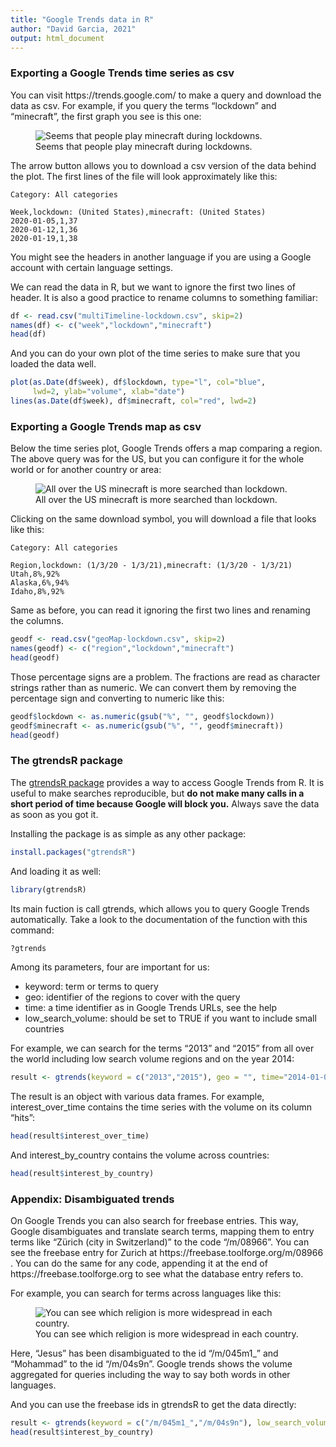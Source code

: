 ```yaml
---
title: "Google Trends data in R"
author: "David Garcia, 2021"
output: html_document
---
```


### Exporting a Google Trends time series as csv

You can visit https://trends.google.com/ to make a query and download the data as csv. For example, if you query the terms "lockdown" and "minecraft", the first graph you see is this one:

![Seems that people play minecraft during lockdowns.](GoogleTrendsExport1.png)

The arrow button allows you to download a csv version of the data behind the plot. The first lines of the file will look approximately like this:

```
Category: All categories
   
Week,lockdown: (United States),minecraft: (United States)
2020-01-05,1,37
2020-01-12,1,36
2020-01-19,1,38
```

You might see the headers in another language if you are using a Google account with certain language settings.

We can read the data in R, but we want to ignore the first two lines of header. It is also a good practice to rename columns to something familiar:

```r
df <- read.csv("multiTimeline-lockdown.csv", skip=2)
names(df) <- c("week","lockdown","minecraft")
head(df)
```

And you can do your own plot of the time series to make sure that you loaded the data well.

```r
plot(as.Date(df$week), df$lockdown, type="l", col="blue", 
     lwd=2, ylab="volume", xlab="date")
lines(as.Date(df$week), df$minecraft, col="red", lwd=2)
```

### Exporting a Google Trends map as csv

Below the time series plot, Google Trends offers a map comparing a region. The above query was for the US, but you can configure it for the whole world or for another country or area:

![All over the US minecraft is more searched than lockdown.](GoogleTrendsExport2.png)

Clicking on the same download symbol, you will download a file that looks like this:  
```
Category: All categories

Region,lockdown: (1/3/20 - 1/3/21),minecraft: (1/3/20 - 1/3/21)
Utah,8%,92%
Alaska,6%,94%
Idaho,8%,92%
```

Same as before, you can read it ignoring the first two lines and renaming the columns. 

```r
geodf <- read.csv("geoMap-lockdown.csv", skip=2)
names(geodf) <- c("region","lockdown","minecraft")
head(geodf)
```

Those percentage signs are a problem. The fractions are read as character strings rather than as numeric. We can convert them by removing the percentage sign and converting to numeric like this:

```r
geodf$lockdown <- as.numeric(gsub("%", "", geodf$lockdown))
geodf$minecraft <- as.numeric(gsub("%", "", geodf$minecraft))
head(geodf)
```

### The gtrendsR package

The [gtrendsR package](https://cran.r-project.org/web/packages/gtrendsR/index.html) provides a way to access Google Trends from R. It is useful to make searches reproducible, but **do not make many calls in a short period of time because Google will block you.** Always save the data as soon as you got it.

Installing the package is as simple as any other package:
```r
install.packages("gtrendsR")
```

And loading it as well:
```r
library(gtrendsR)
```

Its main fuction is call gtrends, which allows you to query Google Trends automatically. Take a look to the documentation of the function with this command:
```r
?gtrends
```

Among its parameters, four are important for us:

- keyword: term or terms to query  
- geo: identifier of the regions to cover with the query  
- time: a time identifier as in Google Trends URLs, see the help  
- low_search_volume: should be set to TRUE if you want to include small countries  

For example, we can search for the terms "2013" and "2015" from all over the world including low search volume regions and on the year 2014:
```r
result <- gtrends(keyword = c("2013","2015"), geo = "", time="2014-01-01 2014-12-31", low_search_volume = T)
```

The result is an object with various data frames. For example, interest_over_time contains the time series with the volume on its column "hits":
```r
head(result$interest_over_time)
```
 
And interest_by_country contains the volume across countries:
```r
head(result$interest_by_country)
```

### Appendix: Disambiguated trends

On Google Trends you can also search for freebase entries. This way, Google disambiguates and translate search terms, mapping them to entry terms like "Zürich (city in Switzerland)" to the code "/m/08966". You can see the freebase entry for Zurich at https://freebase.toolforge.org/m/08966 . You can do the same for any code, appending it at the end of https://freebase.toolforge.org to see what the database entry refers to.

For example, you can search for terms across languages like this:

![You can see which religion is more widespread in each country.](jesusmohammad2021.png)

Here, "Jesus" has been disambiguated to the id "/m/045m1_" and "Mohammad" to the id "/m/04s9n". Google trends shows the volume aggregated for queries including the way to say both words in other languages.

And you can use the freebase ids  in gtrendsR to get the data directly:

```r
result <- gtrends(keyword = c("/m/045m1_","/m/04s9n"), low_search_volume = T)
head(result$interest_by_country)
```


